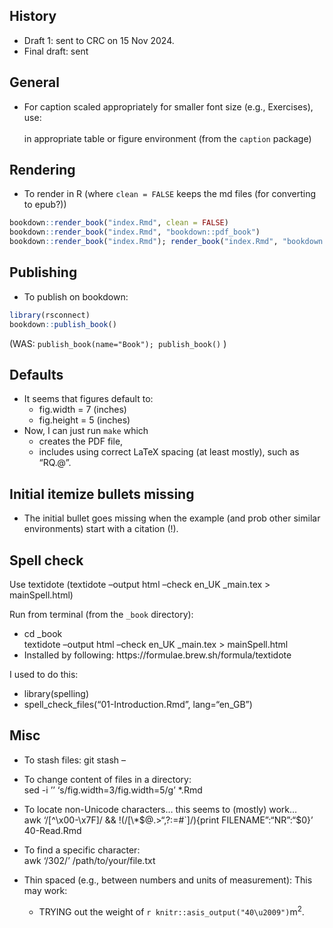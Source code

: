 ## History

- Draft 1: sent to CRC on 15 Nov 2024.
- Final draft: sent


## General

- For caption scaled appropriately for smaller font size (e.g., Exercises), use:  
    \captionsetup{font={Large,it}}  
  in appropriate table or figure environment (from the  `caption`  package)


## Rendering

- To render in R (where `clean = FALSE` keeps the md files (for converting to epub?))

```r
bookdown::render_book("index.Rmd", clean = FALSE)
bookdown::render_book("index.Rmd", "bookdown::pdf_book")
bookdown::render_book("index.Rmd"); render_book("index.Rmd", "bookdown::pdf_book")
```

## Publishing

- To publish on bookdown:

```r
library(rsconnect)
bookdown::publish_book()
```
(WAS: `publish_book(name="Book"); publish_book()` )


## Defaults

- It seems that figures default to:
  - fig.width = 7 (inches) 
  - fig.height = 5 (inches)

- Now, I can just run `make` which
  - creates the PDF file,
  - includes using correct LaTeX spacing (at least mostly), such as "RQ.\@ ".


## Initial  itemize  bullets missing

* The initial bullet goes missing when the example (and prob other similar environments) start with a citation (!).


## Spell check

Use textidote (textidote --output html --check en_UK  _main.tex > mainSpell.html)
  
Run from terminal (from the `_book` directory):
  
- cd _book  
  textidote --output html --check en_UK  _main.tex > mainSpell.html
- Installed by following: https://formulae.brew.sh/formula/textidote


I used to do this:

- library(spelling)
- spell_check_files("01-Introduction.Rmd", lang="en_GB")


## Misc

- To stash files: git stash -- <filenames>
- To change content of files in a directory:  
  sed -i '' 's/fig.width=3/fig.width=5/g' *.Rmd

- To locate non-Unicode characters... this seems to (mostly) work...  
  awk '/[^\x00-\x7F]/ && !(/[\\*$@{.}>",?:\x271=#`]/){print FILENAME":"NR":"$0}' 40-Read.Rmd 

- To find a specific character:  
  awk '/\u0302/' /path/to/your/file.txt

- Thin spaced (e.g., between numbers and units of measurement): This may work:  
  - TRYING out the weight of `r knitr::asis_output("40\u2009")`m^2^.

